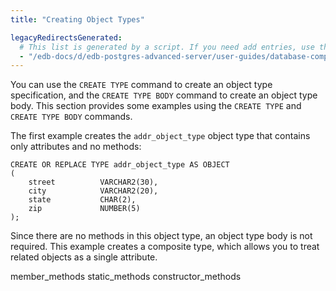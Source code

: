 ```yaml
---
title: "Creating Object Types"

legacyRedirectsGenerated:
  # This list is generated by a script. If you need add entries, use the `legacyRedirects` key.
  - "/edb-docs/d/edb-postgres-advanced-server/user-guides/database-compatibility-stored-procedural-language-guide/13/creating_object_types.html"
---
```


<div id="creating_object_types" class="registered_link"></div>

You can use the `CREATE TYPE` command to create an object type specification, and the `CREATE TYPE BODY` command to create an object type body. This section provides some examples using the `CREATE TYPE` and `CREATE TYPE BODY` commands.

The first example creates the `addr_object_type` object type that contains only attributes and no methods:

```text
CREATE OR REPLACE TYPE addr_object_type AS OBJECT
(
    street          VARCHAR2(30),
    city            VARCHAR2(20),
    state           CHAR(2),
    zip             NUMBER(5)
);
```

Since there are no methods in this object type, an object type body is not required. This example creates a composite type, which allows you to treat related objects as a single attribute.

<div class="toctree" maxdepth="3">

member_methods static_methods constructor_methods

</div>
